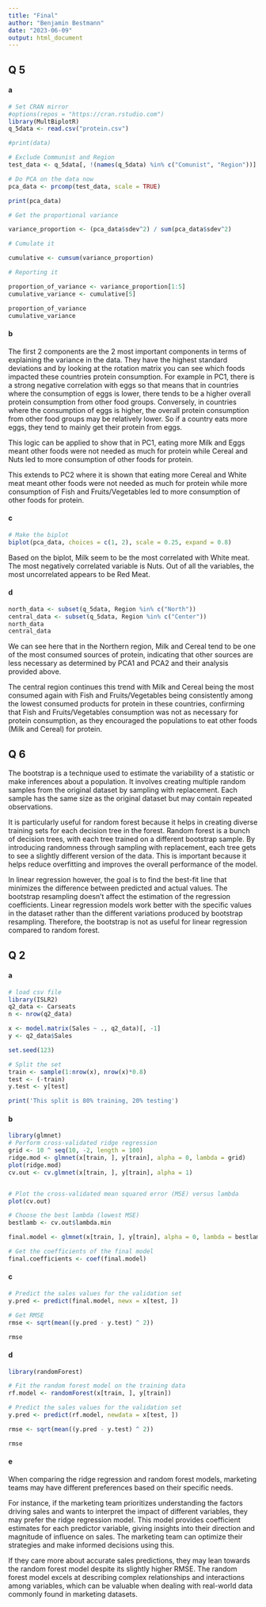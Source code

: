 ```yaml
---
title: "Final"
author: "Benjamin Bestmann"
date: "2023-06-09"
output: html_document
---
```

## Q 5

#### a

```r
# Set CRAN mirror
#options(repos = "https://cran.rstudio.com")
library(MultBiplotR)
q_5data <- read.csv("protein.csv")

#print(data)


```

```r
# Exclude Communist and Region
test_data <- q_5data[, !(names(q_5data) %in% c("Comunist", "Region"))]

# Do PCA on the data now
pca_data <- prcomp(test_data, scale = TRUE)

print(pca_data)

# Get the proportional variance

variance_proportion <- (pca_data$sdev^2) / sum(pca_data$sdev^2)

# Cumulate it

cumulative <- cumsum(variance_proportion)

# Reporting it

proportion_of_variance <- variance_proportion[1:5]
cumulative_variance <- cumulative[5]

proportion_of_variance
cumulative_variance
```

#### b

The first 2 components are the 2 most important components in terms of explaining the variance in the data. They have the highest standard deviations and by looking at the rotation matrix you can see which foods impacted these countries protein consumption. For example in PC1, there is a strong negative correlation with eggs so that means that in countries where the consumption of eggs is lower, there tends to be a higher overall protein consumption from other food groups. Conversely, in countries where the consumption of eggs is higher, the overall protein consumption from other food groups may be relatively lower. So if a country eats more eggs, they tend to mainly get their protein from eggs.

This logic can be applied to show that in PC1, eating more Milk and Eggs meant other foods were not needed as much for protein while Cereal and Nuts led to more consumption of other foods for protein.

This extends to PC2 where it is shown that eating more Cereal and White meat meant other foods were not needed as much for protein while more consumption of  Fish and Fruits/Vegetables led to more consumption of other foods for protein.


#### c
```r

# Make the biplot
biplot(pca_data, choices = c(1, 2), scale = 0.25, expand = 0.8)

```

Based on the biplot, Milk seem to be the most correlated with White meat.
The most negatively correlated variable is Nuts.
Out of all the variables, the most uncorrelated appears to be Red Meat.


#### d

```r
north_data <- subset(q_5data, Region %in% c("North"))
central_data <- subset(q_5data, Region %in% c("Center"))
north_data
central_data
```

We can see here that in the Northern region, Milk and Cereal tend to be one of the most consumed sources of protein, indicating that other sources are less necessary as determined by PCA1 and PCA2 and their analysis provided above.

The central region continues this trend with Milk and Cereal being the most consumed again with Fish and Fruits/Vegetables being consistently among the lowest consumed products for protein in these countries, confirming that Fish and Fruits/Vegetables consumption was not as necessary for protein consumption, as they encouraged the populations to eat other foods (Milk and Cereal) for protein.


## Q 6

The bootstrap is a technique used to estimate the variability of a statistic or make inferences about a population. It involves creating multiple random samples from the original dataset by sampling with replacement. Each sample has the same size as the original dataset but may contain repeated observations.

It is particularly useful for random forest because it helps in creating diverse training sets for each decision tree in the forest. Random forest is a bunch of decision trees, with each tree trained on a different bootstrap sample. By introducing randomness through sampling with replacement, each tree gets to see a slightly different version of the data. This is important because it helps reduce overfitting and improves the overall performance of the model.

In linear regression however, the goal is to find the best-fit line that minimizes the difference between predicted and actual values. The bootstrap resampling doesn't affect the estimation of the regression coefficients. Linear regression models work better with the specific values in the dataset rather than the different variations produced by bootstrap resampling. Therefore, the bootstrap is not as useful for linear regression compared to random forest.


## Q 2

#### a
```r
# load csv file
library(ISLR2)
q2_data <- Carseats
n <- nrow(q2_data)

x <- model.matrix(Sales ~ ., q2_data)[, -1]
y <- q2_data$Sales

set.seed(123)

# Split the set
train <- sample(1:nrow(x), nrow(x)*0.8)
test <- (-train)
y.test <- y[test]

print('This split is 80% training, 20% testing')
```

#### b
```r
library(glmnet)
# Perform cross-validated ridge regression
grid <- 10 ^ seq(10, -2, length = 100)
ridge.mod <- glmnet(x[train, ], y[train], alpha = 0, lambda = grid)
plot(ridge.mod)
cv.out <- cv.glmnet(x[train, ], y[train], alpha = 1)


# Plot the cross-validated mean squared error (MSE) versus lambda
plot(cv.out)

# Choose the best lambda (lowest MSE)
bestlamb <- cv.out$lambda.min

final.model <- glmnet(x[train, ], y[train], alpha = 0, lambda = bestlamb)

# Get the coefficients of the final model
final.coefficients <- coef(final.model)
```

#### c

```r
# Predict the sales values for the validation set
y.pred <- predict(final.model, newx = x[test, ])

# Get RMSE
rmse <- sqrt(mean((y.pred - y.test) ^ 2))

rmse
```

#### d

```r
library(randomForest)

# Fit the random forest model on the training data
rf.model <- randomForest(x[train, ], y[train])

# Predict the sales values for the validation set
y.pred <- predict(rf.model, newdata = x[test, ])

rmse <- sqrt(mean((y.pred - y.test) ^ 2))

rmse
```

#### e

When comparing the ridge regression and random forest models, marketing teams may have different preferences based on their specific needs.

For instance, if the marketing team prioritizes understanding the factors driving sales and wants to interpret the impact of different variables, they may prefer the ridge regression model. This model provides coefficient estimates for each predictor variable, giving insights into their direction and magnitude of influence on sales. The marketing team can optimize their strategies and make informed decisions using this.

If they care more about accurate sales predictions, they may lean towards the random forest model despite its slightly higher RMSE. The random forest model excels at describing complex relationships and interactions among variables, which can be valuable when dealing with real-world data commonly found in marketing datasets.